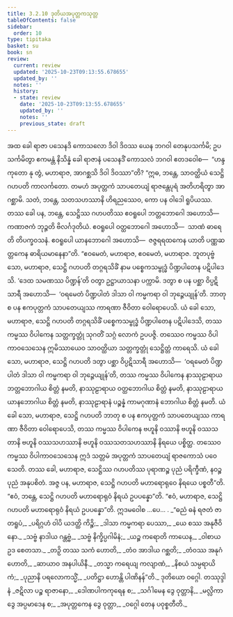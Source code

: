 ```yaml
---
title: 3.2.10 ဒုတိယအပုတ္တကသုတ္တ
tableOfContents: false
sidebar:
  order: 10
type: tipitaka
basket: su
book: sn
review:
  current: review
  updated: '2025-10-23T09:13:55.678655'
  updated_by: ''
  notes: ''
  history:
  - state: review
    date: '2025-10-23T09:13:55.678655'
    updated_by: ''
    notes: ''
    previous_state: draft
---
```



<ReviewStatus review={frontmatter.review} showDetails={true} />

<HypothesisAnnotation frontmatter={frontmatter} />

<DynamicBreadcrumb />

<Division number="131" book="sn" e="ch" v="18" p="299">

<Paragraph number="706" book="sn">
အထ ခေါ ရာဇာ ပသေနဒိ ကောသလော ဒိဝါ ဒိဝဿ ယေန ဘဂဝါ တေနုပသင်္ကမိ; ဥပသင်္ကမိတွာ ဧကမန္တံ နိသိန္နံ ခေါ ရာဇာနံ ပသေနဒိံ ကောသလံ ဘဂဝါ ဧတဒဝေါစ—  “ဟန္ဒ ကုတော နု တွံ, မဟာရာဇ, အာဂစ္ဆသိ ဒိဝါ ဒိဝဿာ”တိ?
</Paragraph>

<Paragraph number="707" book="sn">
“ဣဓ, ဘန္တေ, သာဝတ္ထိယံ သေဋ္ဌိ ဂဟပတိ ကာလင်္ကတော. တမဟံ အပုတ္တကံ သာပတေယျံ ရာဇန္တေပုရံ အတိဟရိတွာ အာဂစ္ဆာမိ. သတံ, ဘန္တေ, သတသဟဿာနိ ဟိရညဿေဝ, ကော ပန ဝါဒေါ ရူပိယဿ. တဿ ခေါ ပန, ဘန္တေ, သေဋ္ဌိဿ ဂဟပတိဿ ဧဝရူပေါ ဘတ္တဘောဂေါ အဟောသိ—  ကဏာဇကံ ဘုဉ္ဇတိ ဗိလင်္ဂဒုတိယံ. ဧဝရူပေါ ဝတ္ထဘောဂေါ အဟောသိ—  သာဏံ ဓာရေတိ တိပက္ခဝသနံ. ဧဝရူပေါ ယာနဘောဂေါ အဟောသိ—  ဇဇ္ဇရရထကေန ယာတိ ပဏ္ဏဆတ္တကေန ဓာရိယမာနေနာ”တိ.
</Paragraph>

<Paragraph number="708" book="sn">
“ဧဝမေတံ, မဟာရာဇ, ဧဝမေတံ, မဟာရာဇ. ဘူတပုဗ္ဗံ သော, မဟာရာဇ, သေဋ္ဌိ ဂဟပတိ တဂ္ဂရသိခိံ နာမ ပစ္စေကသမ္ဗုဒ္ဓံ ပိဏ္ဍပါတေန ပဋိပါဒေသိ. ‘ဒေထ သမဏဿ ပိဏ္ဍန်’တိ ဝတွာ ဥဋ္ဌာယာသနာ ပက္ကာမိ. ဒတွာ စ ပန ပစ္ဆာ ဝိပ္ပဋိသာရီ အဟောသိ—  ‘ဝရမေတံ ပိဏ္ဍပါတံ ဒါသာ ဝါ ကမ္မကရာ ဝါ ဘုဉ္ဇေယျုန်’တိ. ဘာတု စ ပန ဧကပုတ္တကံ သာပတေယျဿ ကာရဏာ ဇီဝိတာ ဝေါရောပေသိ.
</Paragraph>

<Paragraph number="709" book="sn">
ယံ ခေါ သော, မဟာရာဇ, သေဋ္ဌိ ဂဟပတိ တဂ္ဂရသိခိံ ပစ္စေကသမ္ဗုဒ္ဓံ ပိဏ္ဍပါတေန ပဋိပါဒေသိ, တဿ ကမ္မဿ ဝိပါကေန သတ္တက္ခတ္တုံ သုဂတိံ သဂ္ဂံ လောကံ ဥပပဇ္ဇိ. တဿေဝ ကမ္မဿ ဝိပါကာဝသေသေန ဣမိဿာယေဝ သာဝတ္ထိယာ သတ္တက္ခတ္တုံ သေဋ္ဌိတ္တံ ကာရေသိ. ယံ ခေါ သော, မဟာရာဇ, သေဋ္ဌိ ဂဟပတိ ဒတွာ ပစ္ဆာ ဝိပ္ပဋိသာရီ အဟောသိ—  ‘ဝရမေတံ ပိဏ္ဍပါတံ ဒါသာ ဝါ ကမ္မကရာ ဝါ ဘုဉ္ဇေယျုန်’တိ, တဿ ကမ္မဿ ဝိပါကေန နာဿုဠာရာယ ဘတ္တဘောဂါယ စိတ္တံ နမတိ, နာဿုဠာရာယ ဝတ္ထဘောဂါယ စိတ္တံ နမတိ, နာဿုဠာရာယ ယာနဘောဂါယ စိတ္တံ နမတိ, နာဿုဠာရာနံ ပဉ္စန္နံ ကာမဂုဏာနံ ဘောဂါယ စိတ္တံ နမတိ. ယံ ခေါ သော, မဟာရာဇ, သေဋ္ဌိ ဂဟပတိ ဘာတု စ ပန ဧကပုတ္တကံ သာပတေယျဿ ကာရဏာ ဇီဝိတာ ဝေါရောပေသိ, တဿ ကမ္မဿ ဝိပါကေန ဗဟူနိ ဝဿာနိ ဗဟူနိ ဝဿသတာနိ ဗဟူနိ ဝဿသဟဿာနိ ဗဟူနိ ဝဿသတသဟဿာနိ နိရယေ ပစ္စိတ္ထ. တဿေဝ ကမ္မဿ ဝိပါကာဝသေသေန ဣဒံ သတ္တမံ အပုတ္တကံ သာပတေယျံ ရာဇကောသံ ပဝေသေတိ. တဿ ခေါ, မဟာရာဇ, သေဋ္ဌိဿ ဂဟပတိဿ ပုရာဏဉ္စ ပုညံ ပရိက္ခီဏံ, နဝဉ္စ ပုညံ အနုပစိတံ. အဇ္ဇ ပန, မဟာရာဇ, သေဋ္ဌိ ဂဟပတိ မဟာရောရုဝေ နိရယေ ပစ္စတီ”တိ. “ဧဝံ, ဘန္တေ, သေဋ္ဌိ ဂဟပတိ မဟာရောရုဝံ နိရယံ ဥပပန္နော”တိ. “ဧဝံ, မဟာရာဇ, သေဋ္ဌိ ဂဟပတိ မဟာရောရုဝံ နိရယံ ဥပပန္နော”တိ. ဣဒမဝေါစ …ပေ… .
</Paragraph>

<Paragraph number="710" type="verses" book="sn">
_“ဓညံ ဓနံ ရဇတံ ဇာတရူပံ,_  
_ပရိဂ္ဂဟံ ဝါပိ ယဒတ္ထိ ကိဉ္စိ;_  
_ဒါသာ ကမ္မကရာ ပေဿာ,_  
_ယေ စဿ အနုဇီဝိနော._  

</Paragraph>

<Paragraph number="711" type="verses" book="sn">
_သဗ္ဗံ နာဒါယ ဂန္တဗ္ဗံ,_  
_သဗ္ဗံ နိက္ခိပ္ပဂါမိနံ;_  
_ယဉ္စ ကရောတိ ကာယေန,_  
_ဝါစာယ ဥဒ စေတသာ._  

</Paragraph>

<Paragraph number="712" type="verses" book="sn">
_တဉှိ တဿ သကံ ဟောတိ,_  
_တံဝ အာဒါယ ဂစ္ဆတိ;_  
_တံဝဿ အနုဂံ ဟောတိ,_  
_ဆာယာဝ အနပါယိနီ._  

</Paragraph>

<Paragraph number="713" type="verses" book="sn">
_တသ္မာ ကရေယျ ကလျာဏံ,_  
_နိစယံ သမ္ပရာယိကံ;_  
_ပုညာနိ ပရလောကသ္မိံ,_  
_ပတိဋ္ဌာ ဟောန္တိ ပါဏိနန်”တိ._  


</Paragraph>
</Division>

<Paragraph number="714" type="center" book="sn">
ဒုတိယော ဝဂ္ဂေါ.



</Paragraph>

<Paragraph number="715" type="center" book="sn">
တဿုဒ္ဒါနံ


</Paragraph>

<Paragraph number="716" type="verses" book="sn">
_ဇဋိလာ ပဉ္စ ရာဇာနော,_  
_ဒေါဏပါကကုရေန စ;_  
_သင်္ဂါမေန ဒွေ ဝုတ္တာနိ,_  
_မလ္လိကာ ဒွေ အပ္ပမာဒေန စ;_  
_အပုတ္တကေန ဒွေ ဝုတ္တာ,_  
_ဝဂ္ဂေါ တေန ပဝုစ္စတီတိ._
</Paragraph>